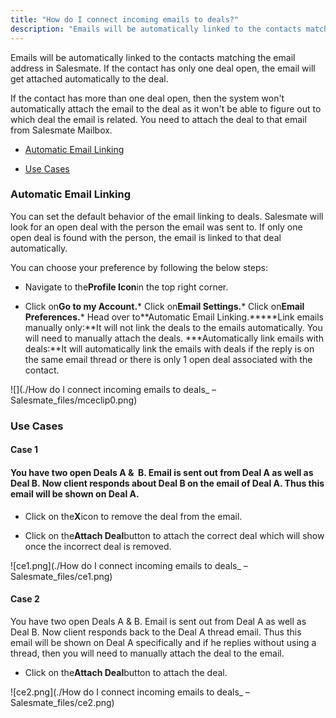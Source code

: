 ```yaml
---
title: "How do I connect incoming emails to deals?"
description: "Emails will be automatically linked to the contacts matching the email address in Salesmate. If the contact has only one deal open, the email will get..."
---
```


Emails will be automatically linked to the contacts matching the email address in Salesmate. If the contact has only one deal open, the email will get attached automatically to the deal.

If the contact has more than one deal open, then the system won't automatically attach the email to the deal as it won't be able to figure out to which deal the email is related. You need to attach the deal to that email from Salesmate Mailbox.


*   [Automatic Email Linking](https://support.salesmate.io/hc/en-us/articles/115003236205-How-do-I-connect-incoming-emails-to-deals#h_01GP3F5B6VEWKJM8CR3ZDVC8VZ)

*   [Use Cases](https://support.salesmate.io/hc/en-us/articles/115003236205-How-do-I-connect-incoming-emails-to-deals#h_01GP3F5KE3V2RTEF1CQ1P8T8A0)


### Automatic Email Linking

You can set the default behavior of the email linking to deals. Salesmate will look for an open deal with the person the email was sent to. If only one open deal is found with the person, the email is linked to that deal automatically.

You can choose your preference by following the below steps:


*   Navigate to the**Profile Icon**in the top right corner.

*   Click on**Go to my Account.***   Click on**Email Settings.***   Click on**Email Preferences.***   Head over to**Automatic Email Linking.*****Link emails manually only:**It will not link the deals to the emails automatically. You will need to manually attach the deals.
    ***Automatically link emails with deals:**It will automatically link the emails with deals if the reply is on the same email thread or there is only 1 open deal associated with the contact.

![](./How do I connect incoming emails to deals_ – Salesmate_files/mceclip0.png)


### Use Cases


#### Case 1


#### You have two open Deals A &  B. Email is sent out from Deal A as well as Deal B. Now client responds about Deal B on the email of Deal A. Thus this email will be shown on Deal A.


*   Click on the**X**icon to remove the deal from the email.

*   Click on the**Attach Deal**button to attach the correct deal which will show once the incorrect deal is removed.

![ce1.png](./How do I connect incoming emails to deals_ – Salesmate_files/ce1.png)


#### Case 2

You have two open Deals A & B. Email is sent out from Deal A as well as Deal B. Now client responds back to the Deal A thread email. Thus this email will be shown on Deal A specifically and if he replies without using a thread, then you will need to manually attach the deal to the email.


*   Click on the**Attach Deal**button to attach the deal.

![ce2.png](./How do I connect incoming emails to deals_ – Salesmate_files/ce2.png)
